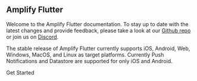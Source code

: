## Amplify Flutter

Welcome to the Amplify Flutter documentation. To stay up to date with the latest changes and provide feedback, please take a look at our [Github repo](https://github.com/aws-amplify/amplify-flutter) or join us on [Discord](https://discord.gg/jWVbPfC).

The stable release of Amplify Flutter currently supports iOS, Android, Web, Windows, MacOS, and Linux as target platforms. Currently Push Notifications and Datastore are supported for only iOS and Android.

<InternalLinkButton href="/lib/project-setup/prereq">
  <span slot="text">Get Started</span>
</InternalLinkButton>
